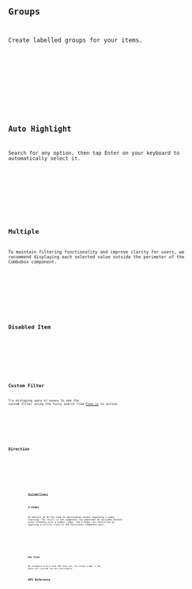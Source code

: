 







<Preview client:load>
	<Fragment slot="preview">
		<Default client:visible />
	</Fragment>
	<Fragment slot="code">
		<Code code={DefaultRaw} lang="tsx" />
	</Fragment>
</Preview>

## Groups

Create labelled groups for your items.

<Preview client:load>
	<Fragment slot="preview">
		<Group client:visible />
	</Fragment>
	<Fragment slot="code">
		<Code code={GroupRaw} lang="tsx" />
	</Fragment>
</Preview>

## Auto Highlight

Search for any option, then tap Enter on your keyboard to automatically select it.

<Preview client:load>
	<Fragment slot="preview">
		<AutoHighlight client:visible />
	</Fragment>
	<Fragment slot="code">
		<Code code={AutoHighlightRaw} lang="tsx" />
	</Fragment>
</Preview>

## Multiple

To maintain filtering functionality and improve clarity for users, we recommend displaying each selected value outside the perimeter of the Combobox component.

<Preview client:load>
	<Fragment slot="preview">
		<Multiple client:visible />
	</Fragment>
	<Fragment slot="code">
		<Code code={MultipleRaw} lang="tsx" />
	</Fragment>
</Preview>

## Disabled Item

<Preview client:load>
	<Fragment slot="preview">
		<DisabledItem client:visible />
	</Fragment>
	<Fragment slot="code">
		<Code code={DisabledItemRaw} lang="tsx" />
	</Fragment>
</Preview>

## Custom Filter

Try mistyping `apple` or `banana` to see the custom filter using the fuzzy search from [Fuse.js](https://fusejs.io/) in action.

<Preview client:load>
	<Fragment slot="preview">
		<CustomFilter client:visible />
	</Fragment>
	<Fragment slot="code">
		<Code code={CustomFilterRaw} lang="tsx" />
	</Fragment>
</Preview>

## Direction

<Preview client:load>
	<Fragment slot="preview">
		<Dir client:visible />
	</Fragment>
	<Fragment slot="code">
		<Code code={DirRaw} lang="tsx" />
	</Fragment>
</Preview>

## Guidelines

### Z-Index

By default we do not take an opinionated stance regarding z-index stacking. The result is the component can sometimes be occluded beneath other elements with a higher index. The Z-Index can controlled by applying a utility class to the Positioner component part.

<Preview client:load>
	<Fragment slot="preview">
		<ZIndex client:visible />
	</Fragment>
	<Fragment slot="code">
		<Code code={ZIndexRaw} lang="tsx" />
	</Fragment>
</Preview>

### Max Items

We recommend no more than 500 items max. For normal usage, a few dozen will provide the best performance.

## API Reference

<ApiTable />
